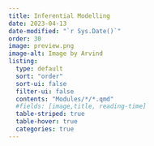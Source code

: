 ```yaml
---
title: Inferential Modelling
date: 2023-04-13
date-modified: "`r Sys.Date()`"
order: 30
image: preview.png
image-alt: Image by Arvind
listing: 
  type: default
  sort: "order"
  sort-ui: false
  filter-ui: false
  contents: "Modules/*/*.qmd"
  #fields: [image,title, reading-time]
  table-striped: true
  table-hover: true
  categories: true
---
```


